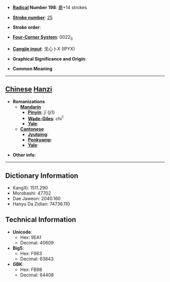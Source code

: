 * '''[[Wiktionary:Chinese radical index| Radical]] Number 198''': [[Wiktionary:Chinese radical index 鹿|鹿]]+14 strokes

* '''[[Wiktionary:Chinese total strokes index|Stroke number]]''': [[Wiktionary:Chinese total strokes index 25|25]]

* '''Stroke order''': 

* '''[[Wiktionary:Chinese four corner index|Four-Corner System]]''': 0022<sub>3</sub>

* '''[[Wiktionary:Chinese Cangjie index|Cangjie input]]''': 戈心卜X (IPYX)

* '''Graphical Significance and Origin''': 

* '''Common Meaning'''

----

== [[Chinese]] [[Hanzi]] ==

* '''Romanizations'''
** '''[[Mandarin]]'''
*** '''[[Pinyin]]''': jī (ji1)
*** '''[[Wade-Giles]]''': chi<sup>1</sup>
*** '''[[Yale]]''': 
** '''[[Cantonese]]'''
*** '''[[Jyutping]]''':
*** '''[[Penkyamp]]''': 
*** '''[[Yale]]''': 

* '''Other info''': 

----

== Dictionary Information ==

* KangXi: 1511.290
* Morobashi: 47702
* Dae Jaweon: 2040.160
* Hanyu Da Zidian: 74736.110

== Technical Information ==

* '''Unicode''':
** Hex: 9EA1
** Decimal: 40609
* '''Big5''':
** Hex: F963
** Decimal: 63843
* '''GBK''':
** Hex: FB98
** Decimal: 64408